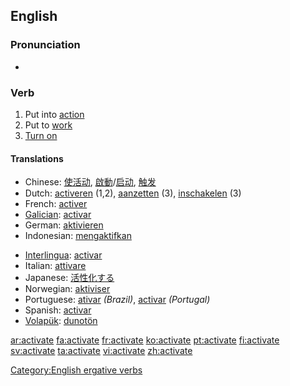 ==English==

===Pronunciation===
*{{audio|en-us-activate.ogg|Audio (US)}}

===Verb===
{{en-verb|activat|ing}}

# Put into [[action]]
# Put to [[work]]
# [[Turn on]]

====Translations====
{{top}}
*Chinese: [[使活动]], [[啟動]]/[[启动]], [[触发]]
*Dutch: [[activeren]] (1,2), [[aanzetten]] (3), [[inschakelen]] (3)
*French: [[activer]]
*[[Galician]]: [[activar]]
*German: [[aktivieren]]
*Indonesian: [[aktif|mengaktifkan]]
{{mid}}
*[[Interlingua]]: [[activar]]
*Italian: [[attivare]]
*Japanese: [[活性化]]する
*Norwegian: [[aktiviser]]
*Portuguese: [[ativar]] ''(Brazil)'', [[activar]] ''(Portugal)''
*Spanish: [[activar]]
*[[Volapük]]: [[dunotön]]
{{bottom}}

[[Category:English ergative verbs]]

[[ar:activate]]
[[fa:activate]]
[[fr:activate]]
[[ko:activate]]
[[pt:activate]]
[[fi:activate]]
[[sv:activate]]
[[ta:activate]]
[[vi:activate]]
[[zh:activate]]